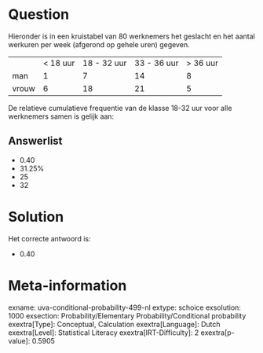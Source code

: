 Question
========

Hieronder is in een kruistabel van 80 werknemers het geslacht en het
aantal werkuren per week (afgerond op gehele uren) gegeven.

  ------- ----------- ------------- ------------- -----------
          \< 18 uur   18 - 32 uur   33 - 36 uur   \> 36 uur
  man     1           7             14            8
  vrouw   6           18            21            5
  ------- ----------- ------------- ------------- -----------

De relatieve cumulatieve frequentie van de klasse 18-32 uur voor alle
werknemers samen is gelijk aan:


Answerlist
----------

* 0.40
* 31.25%
* 25
* 32

Solution
========

Het correcte antwoord is: 

* 0.40

Meta-information
================
exname: uva-conditional-probability-499-nl
extype: schoice
exsolution: 1000
exsection: Probability/Elementary Probability/Conditional probability
exextra[Type]: Conceptual, Calculation
exextra[Language]: Dutch
exextra[Level]: Statistical Literacy
exextra[IRT-Difficulty]: 2
exextra[p-value]: 0.5905
